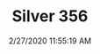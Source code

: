 ---
width: 2000
height: 1333
title: Silver 356
description: A 356 on the lift at CPR Classic.
date: 2/27/2020 11:55:19 AM
cameraMake: Sony
cameraModel: ILCE-7M3
lens: ZEISS Batis 2/40 CF
settingsfStop: f/2.8
settingsISO: ISO 100
settingsShutter: 1/80
settingsFocalLength: 40 mm
---